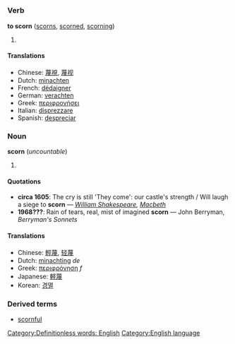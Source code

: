 [[Category:Definitionless words: English]]
=={{en}}==
[[Category:English language]]
===Verb===
'''to scorn''' ([[scorns]], [[scorned]], [[scorning]])

# {{stub}}

====Translations====
*Chinese: [[蔑視]], [[蔑视]]
*Dutch: [[minachten]]
*French: [[dédaigner]]
*German: [[verachten]]
*Greek: [[περιφρονήσει]]
*Italian: [[disprezzare]]
*Spanish: [[despreciar]]

===Noun===
'''scorn''' (''uncountable'')

# {{stub}}
====Quotations====
*'''circa 1605''': The cry is still 'They come': our castle's strength / Will laugh a siege to '''scorn''' &mdash; ''[[w:William Shakespeare|William Shakespeare]], [[w:Macbeth|Macbeth]]''
*'''1968???''': Rain of tears, real, mist of imagined '''scorn''' &mdash; John Berryman, ''Berryman's Sonnets''

====Translations====
*Chinese: [[輕蔑]], [[轻蔑]]
*Dutch: [[minachting]] ''de''
*Greek: [[περιφρόνηση]] ''f''
*Japanese: [[軽蔑]]
*Korean: [[경멸]]

===Derived terms===
*[[scornful]]